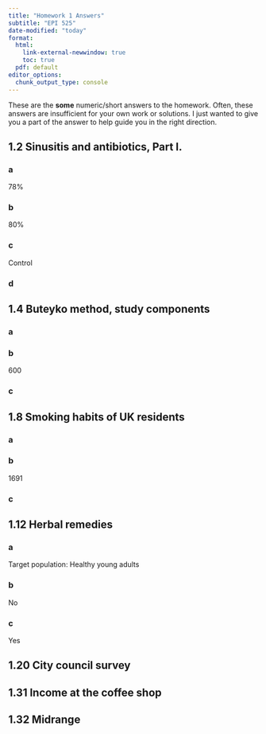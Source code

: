 ```yaml
---
title: "Homework 1 Answers"
subtitle: "EPI 525"
date-modified: "today"
format: 
  html: 
    link-external-newwindow: true
    toc: true
  pdf: default 
editor_options: 
  chunk_output_type: console
---
```


These are the **some** numeric/short answers to the homework. Often, these answers are insufficient for your own work or solutions. I just wanted to give you a part of the answer to help guide you in the right direction.

## 1.2 Sinusitis and antibiotics, Part I.

### a

78%

### b

80%

### c

Control

### d



## 1.4 Buteyko method, study components

### a

### b 
600

### c



## 1.8 Smoking habits of UK residents

### a 

### b

1691

### c


## 1.12 Herbal remedies

### a

Target population: Healthy young adults

### b

No

### c

Yes


## 1.20 City council survey



## 1.31 Income at the coffee shop


## 1.32 Midrange
